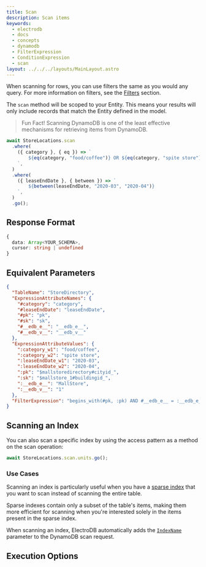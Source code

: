 ```yaml
---
title: Scan
description: Scan items
keywords:
  - electrodb
  - docs
  - concepts
  - dynamodb
  - FilterExpression
  - ConditionExpression
  - scan
layout: ../../../layouts/MainLayout.astro
---
```


When scanning for rows, you can use filters the same as you would any query. For more information on filters, see the [Filters](/en/queries/filters) section.

The `scan` method will be scoped to your Entity. This means your results will only include records that match the Entity defined in the model.

> Fun Fact! Scanning DynamoDB is one of the least effective mechanisms for retrieving items from DynamoDB.


<ExampleSetup />

```typescript
await StoreLocations.scan
  .where(
    ({ category }, { eq }) => `
        ${eq(category, "food/coffee")} OR ${eq(category, "spite store")}
    `,
  )
  .where(
    ({ leaseEndDate }, { between }) => `
        ${between(leaseEndDate, "2020-03", "2020-04")}
    `,
  )
  .go();
```

## Response Format

```typescript
{
  data: Array<YOUR_SCHEMA>,
  cursor: string | undefined
}
```

## Equivalent Parameters

```json
{
  "TableName": "StoreDirectory",
  "ExpressionAttributeNames": {
    "#category": "category",
    "#leaseEndDate": "leaseEndDate",
    "#pk": "pk",
    "#sk": "sk",
    "#__edb_e__": "__edb_e__",
    "#__edb_v__": "__edb_v__"
  },
  "ExpressionAttributeValues": {
    ":category_w1": "food/coffee",
    ":category_w2": "spite store",
    ":leaseEndDate_w1": "2020-03",
    ":leaseEndDate_w2": "2020-04",
    ":pk": "$mallstoredirectory#cityid_",
    ":sk": "$mallstore_1#buildingid_",
    ":__edb_e__": "MallStore",
    ":__edb_v__": "1"
  },
  "FilterExpression": "begins_with(#pk, :pk) AND #__edb_e__ = :__edb_e__ AND #__edb_v__ = :__edb_v__ AND begins_with(#sk, :sk) AND (#category = :category_w1 OR #category = :category_w2) AND (#leaseEndDate between :leaseEndDate_w1 and :leaseEndDate_w2)"
}
```

## Scanning an Index

You can also scan a specific index by using the access pattern as a method on the scan operation:

```typescript
await StoreLocations.scan.units.go();
```

### Use Cases

Scanning an index is particularly useful when you have a [sparse index](/en/modeling/indexes#sparse-indexes) that you want to scan instead of scanning the entire table. 

Sparse indexes contain only a subset of the table's items, making them more efficient for scanning when you're interested solely in the items present in the sparse index.

When scanning an index, ElectroDB automatically adds the [`IndexName`](https://docs.aws.amazon.com/amazondynamodb/latest/APIReference/API_Scan.html#:~:text=IndexName%20parameter) parameter to the DynamoDB scan request.

## Execution Options


<PartialExample />
